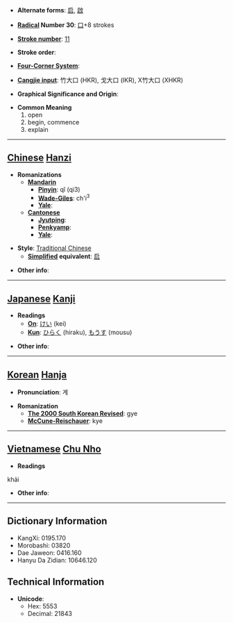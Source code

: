 * '''Alternate forms''': [[启]], [[啟]]

* '''[[Wiktionary:Chinese radical index| Radical]] Number 30''': [[Wiktionary:Chinese radical index 口|口]]+8 strokes

* '''[[Wiktionary:Chinese total strokes index|Stroke number]]''': [[Wiktionary:Chinese total strokes index 11|11]]

* '''Stroke order''': 

* '''[[Wiktionary:Chinese four corner index|Four-Corner System]]''': 

* '''[[Wiktionary:Chinese Cangjie index|Cangjie input]]''': 竹大口 (HKR), 戈大口 (IKR), X竹大口 (XHKR)

* '''Graphical Significance and Origin''': 

* '''Common Meaning'''
*#open
*# begin, commence
*# explain


----

== [[Chinese]] [[Hanzi]] ==

* '''Romanizations'''
** '''[[Mandarin]]'''
*** '''[[Pinyin]]''': qǐ (qi3)
*** '''[[Wade-Giles]]''': ch'i<sup>3</sup>
*** '''[[Yale]]''': 
** '''[[Cantonese]]'''
*** '''[[Jyutping]]''':
*** '''[[Penkyamp]]''': 
*** '''[[Yale]]''': 

* '''Style''': [[Traditional Chinese]] 
** '''[[Simplified Chinese|Simplified]] equivalent''': [[启]]

* '''Other info''': 

----

== [[Japanese]] [[Kanji]] ==

* '''Readings'''
** '''[[On]]''': [[けい]] (kei)
** '''[[Kun]]''': [[ひらく]] (hiraku), [[もうす]] (mousu)

* '''Other info''':  

----

== [[Korean]] [[Hanja]] ==

* '''Pronunciation''': 계

* '''Romanization'''
** '''[[The 2000 South Korean Revised Romanization|The 2000 South Korean Revised]]''': gye
** '''[[McCune-Reischauer]]''': kye

----

== [[Vietnamese]] [[Chu Nho]] ==

* '''Readings'''
khải
* '''Other info''':  

----

== Dictionary Information ==

* KangXi: 0195.170
* Morobashi: 03820
* Dae Jaweon: 0416.160
* Hanyu Da Zidian: 10646.120

== Technical Information ==

* '''Unicode''':
** Hex: 5553
** Decimal: 21843
